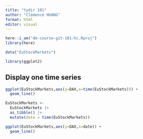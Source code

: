 ```yaml
---
title: "tydir 101"
author: "Clémence HUANG"
format: html
editor: visual
---
```

```r
here::i_am("dm-course-git-101-hc.Rproj")
library(here)
```

```r
data("EuStockMarkets")
```

```r
library(ggplot2)
```

## Display one time series
```r
ggplot(EuStockMarkets,aes(y=DAX,x=time(EuStockMarkets))) +
  geom_line()
```

```r
EuStockMarkets <-
  EuStockMarkets |> 
  as_tibble() |>
  mutate(date = time(EuStockMarkets))
```


```r
ggplot(EuStockMarkets,aes(y=DAX,x=date)) +
  geom_line()
```

